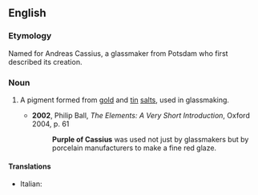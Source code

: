 ==English==
===Etymology===
Named for Andreas Cassius, a glassmaker from Potsdam who first described its creation.

===Noun===
{{wikipedia}}
{{en-noun|-|head=[[purple]] [[of]] [[w:Andreas Cassius|Cassius]]}}

# {{context|historical|lang=en}} A pigment formed from [[gold]] and [[tin]] [[salt]]s, used in glassmaking.
#*'''2002''', Philip Ball, ''The Elements: A Very Short Introduction'', Oxford 2004, p. 61
#*:'''Purple of Cassius''' was used not just by glassmakers but by porcelain manufacturers to make a fine red glaze.

====Translations====
{{trans-top}}
* Italian: {{t|it|cassio}}
{{trans-mid}}
{{trans-bottom}}
